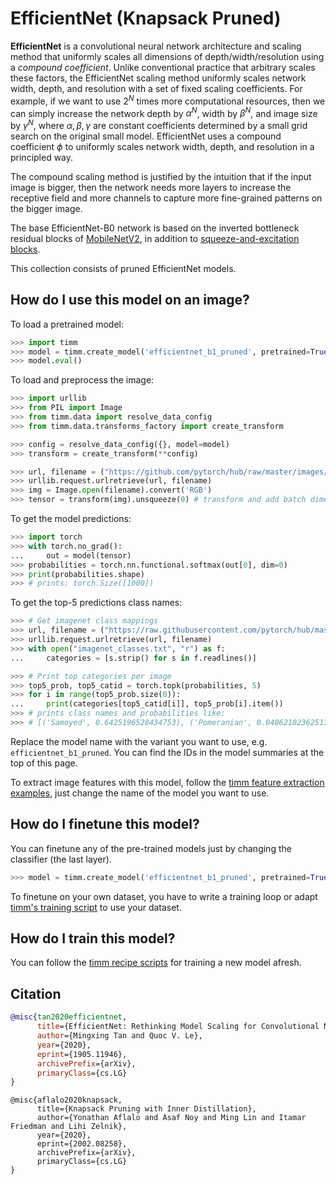 # EfficientNet (Knapsack Pruned)

**EfficientNet** is a convolutional neural network architecture and scaling method that uniformly scales all dimensions of depth/width/resolution using a *compound coefficient*. Unlike conventional practice that arbitrary scales  these factors, the EfficientNet scaling method uniformly scales network width, depth, and resolution with a set of fixed scaling coefficients. For example, if we want to use $2^N$ times more computational resources, then we can simply increase the network depth by $\alpha ^ N$,  width by $\beta ^ N$, and image size by $\gamma ^ N$, where $\alpha, \beta, \gamma$ are constant coefficients determined by a small grid search on the original small model. EfficientNet uses a compound coefficient $\phi$ to uniformly scales network width, depth, and resolution in a  principled way.

The compound scaling method is justified by the intuition that if the input image is bigger, then the network needs more layers to increase the receptive field and more channels to capture more fine-grained patterns on the bigger image.

The base EfficientNet-B0 network is based on the inverted bottleneck residual blocks of [MobileNetV2](https://paperswithcode.com/method/mobilenetv2), in addition to [squeeze-and-excitation blocks](https://paperswithcode.com/method/squeeze-and-excitation-block).

This collection consists of pruned EfficientNet models.

## How do I use this model on an image?

To load a pretrained model:

```py
>>> import timm
>>> model = timm.create_model('efficientnet_b1_pruned', pretrained=True)
>>> model.eval()
```

To load and preprocess the image:

```py 
>>> import urllib
>>> from PIL import Image
>>> from timm.data import resolve_data_config
>>> from timm.data.transforms_factory import create_transform

>>> config = resolve_data_config({}, model=model)
>>> transform = create_transform(**config)

>>> url, filename = ("https://github.com/pytorch/hub/raw/master/images/dog.jpg", "dog.jpg")
>>> urllib.request.urlretrieve(url, filename)
>>> img = Image.open(filename).convert('RGB')
>>> tensor = transform(img).unsqueeze(0) # transform and add batch dimension
```

To get the model predictions:

```py
>>> import torch
>>> with torch.no_grad():
...     out = model(tensor)
>>> probabilities = torch.nn.functional.softmax(out[0], dim=0)
>>> print(probabilities.shape)
>>> # prints: torch.Size([1000])
```

To get the top-5 predictions class names:

```py
>>> # Get imagenet class mappings
>>> url, filename = ("https://raw.githubusercontent.com/pytorch/hub/master/imagenet_classes.txt", "imagenet_classes.txt")
>>> urllib.request.urlretrieve(url, filename) 
>>> with open("imagenet_classes.txt", "r") as f:
...     categories = [s.strip() for s in f.readlines()]

>>> # Print top categories per image
>>> top5_prob, top5_catid = torch.topk(probabilities, 5)
>>> for i in range(top5_prob.size(0)):
...     print(categories[top5_catid[i]], top5_prob[i].item())
>>> # prints class names and probabilities like:
>>> # [('Samoyed', 0.6425196528434753), ('Pomeranian', 0.04062102362513542), ('keeshond', 0.03186424449086189), ('white wolf', 0.01739676296710968), ('Eskimo dog', 0.011717947199940681)]
```

Replace the model name with the variant you want to use, e.g. `efficientnet_b1_pruned`. You can find the IDs in the model summaries at the top of this page.

To extract image features with this model, follow the [timm feature extraction examples](https://rwightman.github.io/pytorch-image-models/feature_extraction/), just change the name of the model you want to use.

## How do I finetune this model?

You can finetune any of the pre-trained models just by changing the classifier (the last layer).

```py
>>> model = timm.create_model('efficientnet_b1_pruned', pretrained=True, num_classes=NUM_FINETUNE_CLASSES)
```
To finetune on your own dataset, you have to write a training loop or adapt [timm's training
script](https://github.com/rwightman/pytorch-image-models/blob/master/train.py) to use your dataset.

## How do I train this model?

You can follow the [timm recipe scripts](https://rwightman.github.io/pytorch-image-models/scripts/) for training a new model afresh.

## Citation

```BibTeX
@misc{tan2020efficientnet,
      title={EfficientNet: Rethinking Model Scaling for Convolutional Neural Networks}, 
      author={Mingxing Tan and Quoc V. Le},
      year={2020},
      eprint={1905.11946},
      archivePrefix={arXiv},
      primaryClass={cs.LG}
}
```

```
@misc{aflalo2020knapsack,
      title={Knapsack Pruning with Inner Distillation},
      author={Yonathan Aflalo and Asaf Noy and Ming Lin and Itamar Friedman and Lihi Zelnik},
      year={2020},
      eprint={2002.08258},
      archivePrefix={arXiv},
      primaryClass={cs.LG}
}
```

<!--
Type: model-index
Collections:
- Name: EfficientNet Pruned
  Paper:
    Title: Knapsack Pruning with Inner Distillation
    URL: https://paperswithcode.com/paper/knapsack-pruning-with-inner-distillation
Models:
- Name: efficientnet_b1_pruned
  In Collection: EfficientNet Pruned
  Metadata:
    FLOPs: 489653114
    Parameters: 6330000
    File Size: 25595162
    Architecture:
    - 1x1 Convolution
    - Average Pooling
    - Batch Normalization
    - Convolution
    - Dense Connections
    - Dropout
    - Inverted Residual Block
    - Squeeze-and-Excitation Block
    - Swish
    Tasks:
    - Image Classification
    Training Data:
    - ImageNet
    ID: efficientnet_b1_pruned
    Crop Pct: '0.882'
    Image Size: '240'
    Interpolation: bicubic
  Code: https://github.com/rwightman/pytorch-image-models/blob/a7f95818e44b281137503bcf4b3e3e94d8ffa52f/timm/models/efficientnet.py#L1208
  Weights: https://imvl-automl-sh.oss-cn-shanghai.aliyuncs.com/darts/hyperml/hyperml/job_45403/outputs/effnetb1_pruned_9ebb3fe6.pth
  Results:
  - Task: Image Classification
    Dataset: ImageNet
    Metrics:
      Top 1 Accuracy: 78.25%
      Top 5 Accuracy: 93.84%
- Name: efficientnet_b2_pruned
  In Collection: EfficientNet Pruned
  Metadata:
    FLOPs: 878133915
    Parameters: 8310000
    File Size: 33555005
    Architecture:
    - 1x1 Convolution
    - Average Pooling
    - Batch Normalization
    - Convolution
    - Dense Connections
    - Dropout
    - Inverted Residual Block
    - Squeeze-and-Excitation Block
    - Swish
    Tasks:
    - Image Classification
    Training Data:
    - ImageNet
    ID: efficientnet_b2_pruned
    Crop Pct: '0.89'
    Image Size: '260'
    Interpolation: bicubic
  Code: https://github.com/rwightman/pytorch-image-models/blob/a7f95818e44b281137503bcf4b3e3e94d8ffa52f/timm/models/efficientnet.py#L1219
  Weights: https://imvl-automl-sh.oss-cn-shanghai.aliyuncs.com/darts/hyperml/hyperml/job_45403/outputs/effnetb2_pruned_203f55bc.pth
  Results:
  - Task: Image Classification
    Dataset: ImageNet
    Metrics:
      Top 1 Accuracy: 79.91%
      Top 5 Accuracy: 94.86%
- Name: efficientnet_b3_pruned
  In Collection: EfficientNet Pruned
  Metadata:
    FLOPs: 1239590641
    Parameters: 9860000
    File Size: 39770812
    Architecture:
    - 1x1 Convolution
    - Average Pooling
    - Batch Normalization
    - Convolution
    - Dense Connections
    - Dropout
    - Inverted Residual Block
    - Squeeze-and-Excitation Block
    - Swish
    Tasks:
    - Image Classification
    Training Data:
    - ImageNet
    ID: efficientnet_b3_pruned
    Crop Pct: '0.904'
    Image Size: '300'
    Interpolation: bicubic
  Code: https://github.com/rwightman/pytorch-image-models/blob/a7f95818e44b281137503bcf4b3e3e94d8ffa52f/timm/models/efficientnet.py#L1230
  Weights: https://imvl-automl-sh.oss-cn-shanghai.aliyuncs.com/darts/hyperml/hyperml/job_45403/outputs/effnetb3_pruned_5abcc29f.pth
  Results:
  - Task: Image Classification
    Dataset: ImageNet
    Metrics:
      Top 1 Accuracy: 80.86%
      Top 5 Accuracy: 95.24%
-->